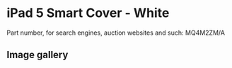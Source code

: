 
# iPad 5 Smart Cover - White

Part number, for search engines, auction websites and such: MQ4M2ZM/A

## Image gallery

<div style={{ width: "768px" }}>
  <GalleryComponent
    images={[
      {
        original: "/everysource/MQ4M2.png",
        thumbnail: "/everypreview/MQ4M2.png",
      },
      {
        original: "/everysource/MQ4M2_AV1_GOLD.png",
        thumbnail: "/everypreview/MQ4M2_AV1_GOLD.png",
      },
      {
        original: "/everysource/MQ4M2_AV1_SILVER.png",
        thumbnail: "/everypreview/MQ4M2_AV1_SILVER.png",
      },
      {
        original: "/everysource/MQ4M2_AV1_SPACE_GRAY.png",
        thumbnail: "/everypreview/MQ4M2_AV1_SPACE_GRAY.png",
      }
    ]}
  />
</div>